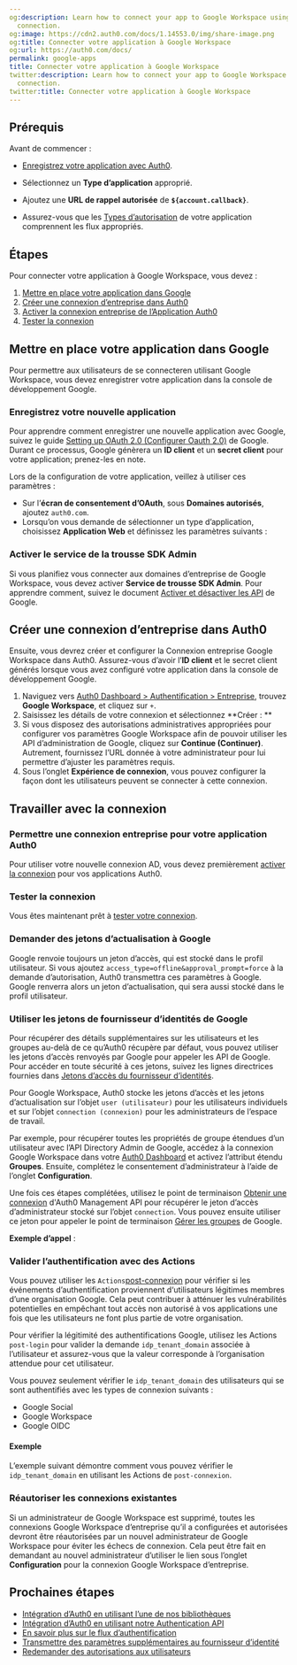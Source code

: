 ```yaml
---
og:description: Learn how to connect your app to Google Workspace using an enterprise
  connection.
og:image: https://cdn2.auth0.com/docs/1.14553.0/img/share-image.png
og:title: Connecter votre application à Google Workspace
og:url: https://auth0.com/docs/
permalink: google-apps
title: Connecter votre application à Google Workspace
twitter:description: Learn how to connect your app to Google Workspace using an enterprise
  connection.
twitter:title: Connecter votre application à Google Workspace
---
```




## Prérequis

Avant de commencer :

* [Enregistrez votre application avec Auth0](/get-started/create-apps).

* Sélectionnez un **Type d’application** approprié.
* Ajoutez une **URL de rappel autorisée** de **`${account.callback}`**.
* Assurez-vous que les [Types d’autorisation](/applications/update-grant-types) de votre application comprennent les flux appropriés.

## Étapes

Pour connecter votre application à Google Workspace, vous devez :

1. [Mettre en place votre application dans Google](#set-up-your-app-in-google)
2. [Créer une connexion d’entreprise dans Auth0](#create-an-enterprise-connection-in-auth0)
3. [Activer la connexion entreprise de l’Application Auth0](#enable-the-enterprise-connection-for-your-auth0-application)
4. [Tester la connexion](#test-the-connection)



## Mettre en place votre application dans Google

Pour permettre aux utilisateurs de se connecteren utilisant Google Workspace, vous devez enregistrer votre application dans la console de développement Google.



### Enregistrez votre nouvelle application

Pour apprendre comment enregistrer une nouvelle application avec Google, suivez le guide [Setting up OAuth 2.0 (Configurer Oauth 2.0)](https://support.google.com/googleapi/answer/6158849) de Google. Durant ce processus, Google génèrera un **ID client** et un **secret client** pour votre application; prenez-les en note.

Lors de la configuration de votre application, veillez à utiliser ces paramètres :

* Sur l’**écran de consentement d’OAuth**, sous **Domaines autorisés**, ajoutez `auth0.com`.
* Lorsqu’on vous demande de sélectionner un type d’application, choisissez **Application Web** et définissez les paramètres suivants :



### Activer le service de la trousse SDK Admin

Si vous planifiez vous connecter aux domaines d’entreprise de Google Workspace, vous devez activer **Service de trousse SDK Admin**. Pour apprendre comment, suivez le document [Activer et désactiver les API](https://support.google.com/googleapi/answer/6158841) de Google.

## Créer une connexion d’entreprise dans Auth0



Ensuite, vous devrez créer et configurer la Connexion entreprise Google Workspace dans Auth0. Assurez-vous d’avoir l’**ID client** et le secret client générés lorsque vous avez configuré votre application dans la console de développement Google.

1. Naviguez vers [Auth0 Dashboard > Authentification > Entreprise](%24%7Bmanage_url%7D/#/connections/enterprise), trouvez **Google Workspace**, et cliquez sur `+`.
2. Saisissez les détails de votre connexion et sélectionnez **Créer : **
3. Si vous disposez des autorisations administratives appropriées pour configurer vos paramètres Google Workspace afin de pouvoir utiliser les API d’administration de Google, cliquez sur **Continue (Continuer)**. Autrement, fournissez l’URL donnée à votre administrateur pour lui permettre d’ajuster les paramètres requis.
4. Sous l’onglet **Expérience de connexion**, vous pouvez configurer la façon dont les utilisateurs peuvent se connecter à cette connexion.

## Travailler avec la connexion

### Permettre une connexion entreprise pour votre application Auth0

Pour utiliser votre nouvelle connexion AD, vous devez premièrement [activer la connexion](/connections/enable-enterprise-connections) pour vos applications Auth0.

### Tester la connexion

Vous êtes maintenant prêt à [tester votre connexion](/connections/test-enterprise-connections).

### Demander des jetons d’actualisation à Google

Google renvoie toujours un jeton d’accès, qui est stocké dans le profil utilisateur. Si vous ajoutez `access_type=offline&approval_prompt=force` à la demande d’autorisation, Auth0 transmettra ces paramètres à Google. Google renverra alors un jeton d’actualisation, qui sera aussi stocké dans le profil utilisateur.

### Utiliser les jetons de fournisseur d’identités de Google

Pour récupérer des détails supplémentaires sur les utilisateurs et les groupes au-delà de ce qu’Auth0 récupère par défaut, vous pouvez utiliser les jetons d’accès renvoyés par Google pour appeler les API de Google. Pour accéder en toute sécurité à ces jetons, suivez les lignes directrices fournies dans [Jetons d’accès du fournisseur d’identités](/security/tokens/access-tokens/identity-provider-access-tokens).

Pour Google Workspace, Auth0 stocke les jetons d’accès et les jetons d’actualisation sur l’objet `user (utilisateur)` pour les utilisateurs individuels et sur l’objet `connection (connexion)` pour les administrateurs de l’espace de travail.

Par exemple, pour récupérer toutes les propriétés de groupe étendues d’un utilisateur avec l’API Directory Admin de Google, accédez à la connexion Google Workspace dans votre [Auth0 Dashboard](https://manage.auth0.com/#/connections/enterprise) et activez l’attribut étendu **Groupes**. Ensuite, complétez le consentement d’administrateur à l’aide de l’onglet **Configuration**.

Une fois ces étapes complétées, utilisez le point de terminaison [Obtenir une connexion](/api/management/v2/connections/get-connections-by-id) d'Auth0 Management API pour récupérer le jeton d’accès d’administrateur stocké sur l’objet `connection`. Vous pouvez ensuite utiliser ce jeton pour appeler le point de terminaison [Gérer les groupes](https://developers.google.com/admin-sdk/directory/v1/guides/manage-groups#get_all_member_groups) de Google.

**Exemple d’appel** :



### Valider l’authentification avec des Actions

Vous pouvez utiliser les `Actions`[post-connexion](/signup-and-login-triggers/login-trigger) pour vérifier si les événements d’authentification proviennent d‘utilisateurs légitimes membres d’une organisation Google. Cela peut contribuer à atténuer les vulnérabilités potentielles en empêchant tout accès non autorisé à vos applications une fois que les utilisateurs ne font plus partie de votre organisation.

Pour vérifier la légitimité des authentifications Google, utilisez les Actions `post-login` pour valider la demande `idp_tenant_domain` associée à l’utilisateur et assurez-vous que la valeur corresponde à l’organisation attendue pour cet utilisateur.

Vous pouvez seulement vérifier le `idp_tenant_domain` des utilisateurs qui se sont authentifiés avec les types de connexion suivants :

* Google Social
* Google Workspace
* Google OIDC

#### **Exemple**

L’exemple suivant démontre comment vous pouvez vérifier le `idp_tenant_domain` en utilisant les Actions de `post-connexion`.



### Réautoriser les connexions existantes

Si un administrateur de Google Workspace est supprimé, toutes les connexions Google Workspace d’entreprise qu’il a configurées et autorisées devront être réautorisées par un nouvel administrateur de Google Workspace pour éviter les échecs de connexion. Cela peut être fait en demandant au nouvel administrateur d’utiliser le lien sous l’onglet **Configuration** pour la connexion Google Workspace d’entreprise.

## Prochaines étapes

* [Intégration d’Auth0 en utilisant l’une de nos bibliothèques](/libraries)
* [Intégration d’Auth0 en utilisant notre Authentication API](/api/authentication)
* [En savoir plus sur le flux d’authentification](/login/flows)
* [Transmettre des paramètres supplémentaires au fournisseur d’identité](/pass-parameters-to-idps)
* [Redemander des autorisations aux utilisateurs](/reprompt-permissions)